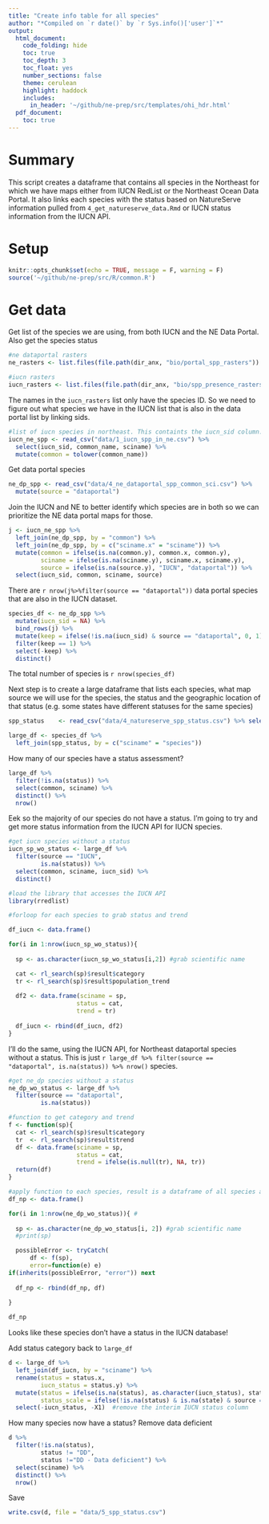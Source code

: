 ```yaml
---
title: "Create info table for all species"
author: "*Compiled on `r date()` by `r Sys.info()['user']`*"
output: 
  html_document:
    code_folding: hide
    toc: true
    toc_depth: 3
    toc_float: yes
    number_sections: false
    theme: cerulean
    highlight: haddock
    includes: 
      in_header: '~/github/ne-prep/src/templates/ohi_hdr.html'
  pdf_document:
    toc: true
---
```


# Summary

This script creates a dataframe that contains all species in the Northeast for which we have maps either from IUCN RedList or the Northeast Ocean Data Portal. It also links each species with the status based on NatureServe information pulled from `4_get_natureserve_data.Rmd` or IUCN status information from the IUCN API.

# Setup

```r
knitr::opts_chunk$set(echo = TRUE, message = F, warning = F)
source('~/github/ne-prep/src/R/common.R')
```

# Get data

Get list of the species we are using, from both IUCN and the NE Data Portal. Also get the species status

```r
#ne dataportal rasters
ne_rasters <- list.files(file.path(dir_anx, "bio/portal_spp_rasters"))

#iucn rasters
iucn_rasters <- list.files(file.path(dir_anx, "bio/spp_presence_rasters"), full.names = T)
```

The names in the `iucn_rasters` list only have the species ID. So we need to figure out what species we have in the IUCN list that is also in the data portal list by linking sids.

```r
#list of iucn species in northeast. This containts the iucn_sid column.
iucn_ne_spp <- read_csv("data/1_iucn_spp_in_ne.csv") %>%
  select(iucn_sid, common_name, sciname) %>%
  mutate(common = tolower(common_name))
```

Get data portal species

```r
ne_dp_spp <- read_csv("data/4_ne_dataportal_spp_common_sci.csv") %>%
  mutate(source = "dataportal")
```

Join the IUCN and NE to better identify which species are in both so we can prioritize the NE data portal maps for those.
```r
j <- iucn_ne_spp %>%
  left_join(ne_dp_spp, by = "common") %>%
  left_join(ne_dp_spp, by = c("sciname.x" = "sciname")) %>%
  mutate(common = ifelse(is.na(common.y), common.x, common.y),
         sciname = ifelse(is.na(sciname.y), sciname.x, sciname.y),
         source = ifelse(is.na(source.y), "IUCN", "dataportal")) %>%
  select(iucn_sid, common, sciname, source)
```

There are `r nrow(j%>%filter(source == "dataportal"))` data portal species that are also in the IUCN dataset. 

```r
species_df <- ne_dp_spp %>%
  mutate(iucn_sid = NA) %>%
  bind_rows(j) %>%
  mutate(keep = ifelse(!is.na(iucn_sid) & source == "dataportal", 0, 1)) %>% #we now have duplicate rows for data portal species, one with an NA for iucn_sid and one with
  filter(keep == 1) %>%
  select(-keep) %>%
  distinct()
```

The total number of species is `r nrow(species_df)`

Next step is to create a large dataframe that lists each species, what map source we will use for the species, the status and the geographic location of that status (e.g. some states have different statuses for the same species)

```r
spp_status    <- read_csv("data/4_natureserve_spp_status.csv") %>% select(-X1)

large_df <- species_df %>%
  left_join(spp_status, by = c("sciname" = "species"))
```

How many of our species have a status assessment?

```r
large_df %>%
  filter(!is.na(status)) %>%
  select(common, sciname) %>%
  distinct() %>%
  nrow()
```

Eek so the majority of our species do not have a status. I'm going to try and get more status information from the IUCN API for IUCN species.

```r
#get iucn species without a status
iucn_sp_wo_status <- large_df %>%
  filter(source == "IUCN",
         is.na(status)) %>%
  select(common, sciname, iucn_sid) %>%
  distinct()

#load the library that accesses the IUCN API
library(rredlist)

#forloop for each species to grab status and trend

df_iucn <- data.frame()

for(i in 1:nrow(iucn_sp_wo_status)){
  
  sp <- as.character(iucn_sp_wo_status[i,2]) #grab scientific name

  cat <- rl_search(sp)$result$category
  tr <- rl_search(sp)$result$population_trend
  
  df2 <- data.frame(sciname = sp,
                   status = cat,
                   trend = tr)
  
  df_iucn <- rbind(df_iucn, df2)
}
```

I'll do the same, using the IUCN API, for Northeast dataportal species without a status. This is just `r large_df %>% filter(source == "dataportal", is.na(status)) %>% nrow()` species.

```r
#get ne_dp species without a status
ne_dp_wo_status <- large_df %>%
  filter(source == "dataportal",
         is.na(status))

#function to get category and trend
f <- function(sp){
  cat <- rl_search(sp)$result$category
  tr  <- rl_search(sp)$result$trend
  df <- data.frame(sciname = sp,
                   status = cat,
                   trend = ifelse(is.null(tr), NA, tr))
  return(df)
}

#apply function to each species, result is a dataframe of all species and their category/trend.
df_np <- data.frame()

for(i in 1:nrow(ne_dp_wo_status)){ #
  
  sp <- as.character(ne_dp_wo_status[i, 2]) #grab scientific name
  #print(sp)

  possibleError <- tryCatch(
      df <- f(sp),
      error=function(e) e)
if(inherits(possibleError, "error")) next
  
  df_np <- rbind(df_np, df)
  
}

df_np
```

Looks like these species don't have a status in the IUCN database!

Add status category back to `large_df`

```r
d <- large_df %>%
  left_join(df_iucn, by = "sciname") %>%
  rename(status = status.x,
         iucn_status = status.y) %>%
  mutate(status = ifelse(is.na(status), as.character(iucn_status), status), #use IUCN status for IUCN species without a status
         status_scale = ifelse(!is.na(status) & is.na(state) & source == "IUCN", "IUCN", state)) %>%
  select(-iucn_status, -X1)  #remove the interim IUCN status column 
```

How many species now have a status? Remove data deficient

```r
d %>%
  filter(!is.na(status),
         status != "DD",
         status !="DD - Data deficient") %>%
  select(sciname) %>%
  distinct() %>%
  nrow()
```

Save

```r
write.csv(d, file = "data/5_spp_status.csv")
```

